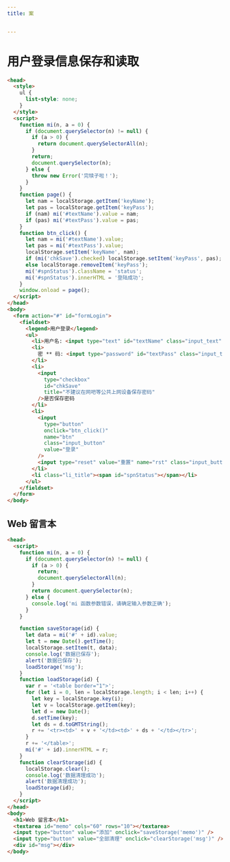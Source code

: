 ```yaml
---
title: 案


---
```


# 用户登录信息保存和读取

```html
<head>
  <style>
    ul {
      list-style: none;
    }
  </style>
  <script>
    function mi(n, a = 0) {
      if (document.querySelector(n) != null) {
        if (a > 0) {
          return document.querySelectorAll(n);
        }
        return;
        document.querySelector(n);
      } else {
        throw new Error('完犊子啦！');
      }
    }
    function page() {
      let nam = localStorage.getItem('keyName');
      let pas = localStorage.getItem('keyPass');
      if (nam) mi('#textName').value = nam;
      if (pas) mi('#textPass').value = pas;
    }
    function btn_click() {
      let nam = mi('#textName').value;
      let pas = mi('#textPass').value;
      localStorage.setItem('keyName', nam);
      if (mi('chkSave').checked) localStorage.setItem('keyPass', pas);
      else localStorage.removeItem('keyPass');
      mi('#spnStatus').className = 'status';
      mi('#spnStatus').innerHTML = '登陆成功';
    }
    window.onload = page();
  </script>
</head>
<body>
  <form action="#" id="formLogin">
    <fieldset>
      <legend>用户登录</legend>
      <ul>
        <li>用户名: <input type="text" id="textName" class="input_text" /></li>
        <li>
          密 ** 码: <input type="password" id="textPass" class="input_text" />
        </li>
        <li>
          <input
            type="checkbox"
            id="chkSave"
            title="不建议在网吧等公共上网设备保存密码"
          />是否保存密码
        </li>
        <li>
          <input
            type="button"
            onclick="btn_click()"
            name="btn"
            class="input_button"
            value="登录"
          />
          <input type="reset" value="重置" name="rst" class="input_button" />
        </li>
        <li class="li_title"><span id="spnStatus"></span></li>
      </ul>
    </fieldset>
  </form>
</body>
```

## Web 留言本

```html
<head>
  <script>
    function mi(n, a = 0) {
      if (document.querySelector(n) != null) {
        if (a > 0) {
          return;
          document.querySelectorAll(n);
        }
        return document.querySelector(n);
      } else {
        console.log('mi 函数参数错误，请确定输入参数正确');
      }
    }

    function saveStorage(id) {
      let data = mi('#' + id).value;
      let t = new Date().getTime();
      localStorage.setItem(t, data);
      console.log('数据已保存');
      alert('数据已保存');
      loadStorage('msg');
    }
    function loadStorage(id) {
      var r = '<table border="1">';
      for (let i = 0, len = localStorage.length; i < len; i++) {
        let key = localStorage.key(i);
        let v = localStorage.getItem(key);
        let d = new Date();
        d.setTime(key);
        let ds = d.toGMTString();
        r += '<tr><td>' + v + '</td><td>' + ds + '</td></tr>';
      }
      r += '</table>';
      mi('#' + id).innerHTML = r;
    }
    function clearStorage(id) {
      localStorage.clear();
      console.log('数据清理成功');
      alert('数据清理成功');
      loadStorage(id);
    }
  </script>
</head>
<body>
  <h1>Web 留言本</h1>
  <textarea id="memo" cols="60" rows="10"></textarea>
  <input type="button" value="添加" onclick="saveStorage('memo')" />
  <input type="button" value="全部清理" onclick="clearStorage('msg')" />
  <div id="msg"></div>
</body>
```

            
